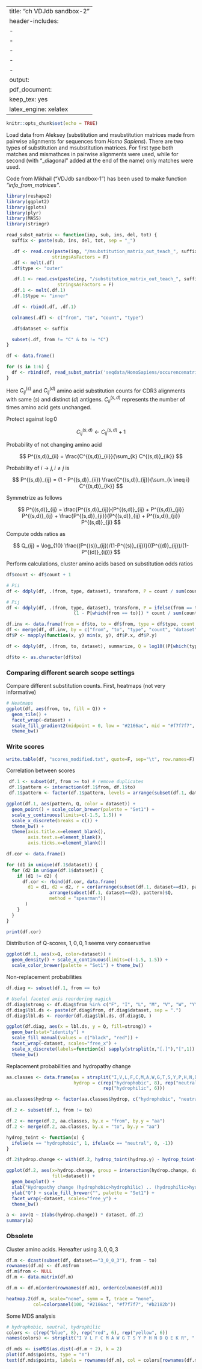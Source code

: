 
---
title: "ch VDJdb sandbox-2"
header-includes:
- \usepackage{amsmath,amsthm,amssymb}
- \usepackage{mathtext}
- \usepackage[T1,T2A]{fontenc}
- \usepackage[utf8]{inputenc}
- \usepackage[english,russian]{babel}
output: 
  pdf_document:
    keep_tex: yes
    latex_engine: xelatex
---
```r
knitr::opts_chunk$set(echo = TRUE)
```

Load data from Aleksey (substitution and msubstitution matrices made from pairwise alignments for sequences from *Homo Sapiens*). There are two types of substitution and msubstitution matrices. For first type both matches and mismathces in pairwise alignments were used, while for second (with "_diagonal" added at the end of the name) only matches were used.

Code from Mikhail ("VDJdb sandbox-1") has been used to make function *"info_from_matrices"*.

```r
library(reshape2)
library(ggplot2)
library(gplots)
library(plyr)
library(MASS)
library(stringr)

read_subst_matrix <- function(inp, sub, ins, del, tot) {
  suffix <- paste(sub, ins, del, tot, sep = "_")

  .df <- read.csv(paste(inp, "/msubstitution_matrix_out_teach_", suffix, ".csv", sep = ""), 
                 stringsAsFactors = F)
  .df <- melt(.df)
  .df$type <- "outer"

  .df.1 <- read.csv(paste(inp, "/substitution_matrix_out_teach_", suffix, ".csv", sep = ""), 
                   stringsAsFactors = F)
  .df.1 <- melt(.df.1)
  .df.1$type <- "inner"

  .df <- rbind(.df, .df.1)

  colnames(.df) <- c("from", "to", "count", "type")

  .df$dataset <- suffix

  subset(.df, from != "C" & to != "C")
}

df <- data.frame()

for (s in 1:6) {
  df <- rbind(df, read_subst_matrix('seqdata/HomoSapiens/occurencematrices', s, 0, 0, s))
}
```

Here $C^{(s)}_{ij}$ and $C^{(d)}_{ij}$ amino acid substitution counts for CDR3 alignments with same ($s$) and distinct ($d$) antigens. $C^{(s,d)}_{ii}$ represents the number of times amino acid gets unchanged.

Protect against $\log 0$

$$
C^{(s,d)}_{ij} \leftarrow C^{(s,d)}_{ij} + 1
$$

Probability of not changing amino acid

$$
P^{(s,d)}_{ii} = \frac{C^{(s,d)}_{ii}}{\sum_{k} C^{(s,d)}_{ik}}
$$

Probability of $i\rightarrow j, i \neq j$ is

$$
P^{(s,d)}_{ij} = (1 - P^{(s,d)}_{ii}) \frac{C^{(s,d)}_{ij}}{\sum_{k \neq i} C^{(s,d)}_{ik}}
$$

Symmetrize as follows

$$
P^{(s,d)}_{ij} = \frac{P^{(s,d)}_{ij}}{P^{(s,d)}_{ij} + P^{(s,d)}_{ji}} P^{(s,d)}_{ij} + \frac{P^{(s,d)}_{ji}}{P^{(s,d)}_{ij} + P^{(s,d)}_{ji}} P^{(s,d)}_{ji}
$$

Compute odds ratios as

$$
Q_{ij} = \log_{10} \frac{(P^{(s)}_{ij})/(1-P^{(s)}_{ij})}{(P^{(d)}_{ij})/(1-P^{(d)}_{ij})}
$$

Perform calculations, cluster amino acids based on substitution odds ratios

```r
df$count <- df$count + 1

# Pii
df <- ddply(df, .(from, type, dataset), transform, P = count / sum(count))

# Pij
df <- ddply(df, .(from, type, dataset), transform, P = ifelse(from == to, P, 
                         (1 - P[which(from == to)]) * count / sum(count[which(from != to)])))

df.inv <- data.frame(from = df$to, to = df$from, type = df$type, count = df$count, P = df$P, dataset = df$dataset)
df <- merge(df, df.inv, by = c("from", "to", "type", "count", "dataset"))
df$P <- mapply(function(x, y) min(x, y), df$P.x, df$P.y)

df <- ddply(df, .(from, to, dataset), summarize, Q = log10((P[which(type=="inner")] / (1-P[which(type=="inner")])) / (P[which(type=="outer")]/(1-P[which(type=="outer")]))))

df$to <- as.character(df$to)
```

### Comparing different search scope settings

Compare different substitution counts. First, heatmaps (not very informative)

```r
# Heatmaps
ggplot(df, aes(from, to, fill = Q)) + 
  geom_tile() + 
  facet_wrap(~dataset) + 
  scale_fill_gradient2(midpoint = 0, low = "#2166ac", mid = "#f7f7f7", high = "#b2182b") +
  theme_bw()
```

### Write scores

```r
write.table(df, "scores_modified.txt", quote=F, sep="\t", row.names=F)
```


Correlation between scores

```r
 df.1 <- subset(df, from >= to) # remove duplicates
 df.1$pattern <- interaction(df.1$from, df.1$to)
 df.1$pattern <- factor(df.1$pattern, levels = arrange(subset(df.1, dataset == "3_0_0_3"), Q)$pattern)

ggplot(df.1, aes(pattern, Q, color = dataset)) + 
  geom_point() + scale_color_brewer(palette = "Set1") +
  scale_y_continuous(limits=c(-1.5, 1.5)) +
  scale_x_discrete(breaks = c()) +
  theme_bw() +
  theme(axis.title.x=element_blank(),
        axis.text.x=element_blank(),
        axis.ticks.x=element_blank())

df.cor <- data.frame()

for (d1 in unique(df.1$dataset)) {
  for (d2 in unique(df.1$dataset)) {
    if (d1 != d2) {
      df.cor <- rbind(df.cor, data.frame(
        d1 = d1, d2 = d2, r = cor(arrange(subset(df.1, dataset==d1), pattern)$Q,
                arrange(subset(df.1, dataset==d2), pattern)$Q,
                method = "spearman"))
       )
    }
  }
}

print(df.cor)
```

Distribution of Q-scores, $1,0,0,1$ seems very conservative

```r
ggplot(df.1, aes(x=Q, color=dataset)) + 
  geom_density() + scale_x_continuous(limits=c(-1.5, 1.5)) +
  scale_color_brewer(palette = "Set1") + theme_bw()
```

Non-replacement probabilities

```r
df.diag <- subset(df.1, from == to)

# Useful faceted axis reordering magick
df.diag$strong <- df.diag$from %in% c("F", "I", "L", "M", "V", "W", "Y")
df.diag$lbl.ds <- paste(df.diag$from, df.diag$dataset, sep = ".")
df.diag$lbl.ds <- reorder(df.diag$lbl.ds, df.diag$Q, )

ggplot(df.diag, aes(x = lbl.ds, y = Q, fill=strong)) + 
  geom_bar(stat="identity") + 
  scale_fill_manual(values = c("black", "red")) +
  facet_wrap(~dataset, scales="free_x") +
  scale_x_discrete(labels=function(x) sapply(strsplit(x,"[.]"),"[",1)) +
  theme_bw()
```

Replacement probabilities and hydropathy change

```r
aa.classes <- data.frame(aa = strsplit("I,V,L,F,C,M,A,W,G,T,S,Y,P,H,N,D,Q,E,K,R", ",")[[1]],
                         hydrop = c(rep("hydrophobic", 8), rep("neutral", 6), 
                                    rep("hydrophilic", 6)))

aa.classes$hydrop <- factor(aa.classes$hydrop, c("hydrophobic", "neutral", "hydrophilic"))

df.2 <- subset(df.1, from != to)

df.2 <- merge(df.2, aa.classes, by.x = "from", by.y = "aa")
df.2 <- merge(df.2, aa.classes, by.x = "to", by.y = "aa")

hydrop_toint <- function(x) {
  ifelse(x == "hydrophobic", 1, ifelse(x == "neutral", 0, -1))
}

df.2$hydrop.change <- with(df.2, hydrop_toint(hydrop.y) - hydrop_toint(hydrop.x))

ggplot(df.2, aes(x=hydrop.change, group = interaction(hydrop.change, dataset), y=Q, 
                 fill=dataset)) + 
  geom_boxplot() + 
  xlab("Hydropathy change (hydrophobic>hydrophilic) .. (hydrophilic>hydrophobic)") +
  ylab("Q") + scale_fill_brewer("", palette = "Set1") + 
  facet_wrap(~dataset, scales="free_y") +
  theme_bw()

a <- aov(Q ~ I(abs(hydrop.change)) * dataset, df.2)
summary(a)
```

### Obsolete

Cluster amino acids. Hereafter using $3,0,0,3$

```r
df.m <- dcast(subset(df, dataset=="3_0_0_3"), from ~ to)
rownames(df.m) <- df.m$from
df.m$from <- NULL
df.m <- data.matrix(df.m)

df.m <- df.m[order(rownames(df.m)), order(colnames(df.m))]

heatmap.2(df.m, scale="none", symm = T, trace = "none",
          col=colorpanel(100, "#2166ac", "#f7f7f7", "#b2182b"))
```

Some MDS analysis

```r
# hydrophobic, neutral, hydrophilic
colors <- c(rep("blue", 8), rep("red", 6), rep("yellow", 6))
names(colors) <- strsplit("I V L F C M A W G T S Y P H N D Q E K R", " ")[[1]]

df.mds <- isoMDS(as.dist(-df.m + 2), k = 2)
plot(df.mds$points, type = "n")
text(df.mds$points, labels = rownames(df.m), col = colors[rownames(df.m)])
```